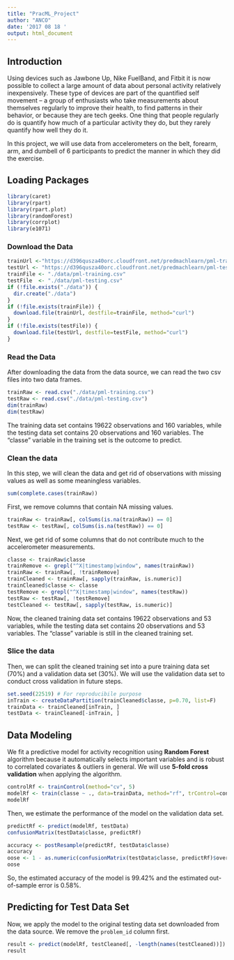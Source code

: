```yaml
---
title: "PracML_Project"
author: "ANCO"
date: '2017 08 18 '
output: html_document
---
```


## Introduction  
Using devices such as Jawbone Up, Nike FuelBand, and Fitbit it is now possible to collect a large amount of data about personal activity relatively inexpensively. These type of devices are part of the quantified self movement – a group of enthusiasts who take measurements about themselves regularly to improve their health, to find patterns in their behavior, or because they are tech geeks. One thing that people regularly do is quantify how much of a particular activity they do, but they rarely quantify how well they do it.  

In this project, we will use data from accelerometers on the belt, forearm, arm, and dumbell of 6 participants to predict the manner in which they did the exercise.  

## Loading Packages
```r
library(caret)
library(rpart)
library(rpart.plot)
library(randomForest)
library(corrplot)
library(e1071)
```
### Download the Data
```r
trainUrl <-"https://d396qusza40orc.cloudfront.net/predmachlearn/pml-training.csv"
testUrl <- "https://d396qusza40orc.cloudfront.net/predmachlearn/pml-testing.csv"
trainFile <- "./data/pml-training.csv"
testFile  <- "./data/pml-testing.csv"
if (!file.exists("./data")) {
  dir.create("./data")
}
if (!file.exists(trainFile)) {
  download.file(trainUrl, destfile=trainFile, method="curl")
}
if (!file.exists(testFile)) {
  download.file(testUrl, destfile=testFile, method="curl")
}
```
### Read the Data
After downloading the data from the data source, we can read the two csv files into two data frames.  
```r
trainRaw <- read.csv("./data/pml-training.csv")
testRaw <- read.csv("./data/pml-testing.csv")
dim(trainRaw)
dim(testRaw)
```
The training data set contains 19622 observations and 160 variables, while the testing data set contains 20 observations and 160 variables. The "classe" variable in the training set is the outcome to predict. 

### Clean the data
In this step, we will clean the data and get rid of observations with missing values as well as some meaningless variables.
```r
sum(complete.cases(trainRaw))
```
First, we remove columns that contain NA missing values.
```r
trainRaw <- trainRaw[, colSums(is.na(trainRaw)) == 0] 
testRaw <- testRaw[, colSums(is.na(testRaw)) == 0] 
```  
Next, we get rid of some columns that do not contribute much to the accelerometer measurements.
```r
classe <- trainRaw$classe
trainRemove <- grepl("^X|timestamp|window", names(trainRaw))
trainRaw <- trainRaw[, !trainRemove]
trainCleaned <- trainRaw[, sapply(trainRaw, is.numeric)]
trainCleaned$classe <- classe
testRemove <- grepl("^X|timestamp|window", names(testRaw))
testRaw <- testRaw[, !testRemove]
testCleaned <- testRaw[, sapply(testRaw, is.numeric)]
```
Now, the cleaned training data set contains 19622 observations and 53 variables, while the testing data set contains 20 observations and 53 variables. The "classe" variable is still in the cleaned training set.

### Slice the data
Then, we can split the cleaned training set into a pure training data set (70%) and a validation data set (30%). We will use the validation data set to conduct cross validation in future steps.  
```r
set.seed(22519) # For reproducibile purpose
inTrain <- createDataPartition(trainCleaned$classe, p=0.70, list=F)
trainData <- trainCleaned[inTrain, ]
testData <- trainCleaned[-inTrain, ]
```

## Data Modeling
We fit a predictive model for activity recognition using **Random Forest** algorithm because it automatically selects important variables and is robust to correlated covariates & outliers in general. We will use **5-fold cross validation** when applying the algorithm.  
```r
controlRf <- trainControl(method="cv", 5)
modelRf <- train(classe ~ ., data=trainData, method="rf", trControl=controlRf, ntree=250)
modelRf
```
Then, we estimate the performance of the model on the validation data set.  
```r
predictRf <- predict(modelRf, testData)
confusionMatrix(testData$classe, predictRf)
```

```r
accuracy <- postResample(predictRf, testData$classe)
accuracy
oose <- 1 - as.numeric(confusionMatrix(testData$classe, predictRf)$overall[1])
oose
```
So, the estimated accuracy of the model is 99.42% and the estimated out-of-sample error is 0.58%.

## Predicting for Test Data Set
Now, we apply the model to the original testing data set downloaded from the data source. We remove the `problem_id` column first.  
```r
result <- predict(modelRf, testCleaned[, -length(names(testCleaned))])
result
```  
